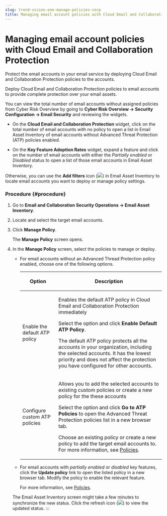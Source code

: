 ```yaml
---
slug: trend-vision-one-manage-policies-cecp
title: Managing email account policies with Cloud Email and Collaboration Protection
---
```

# Managing email account policies with Cloud Email and Collaboration Protection

Protect the email accounts in your email service by deploying Cloud Email and Collaboration Protection policies to the accounts.

Deploy Cloud Email and Collaboration Protection policies to email accounts to provide complete protection over your email assets.

You can view the total number of email accounts without assigned policies from Cyber Risk Overview by going to **Cyber Risk Overview → Security Configuration → Email Security** and reviewing the widgets.

- On the **Cloud Email and Collaboration Protection** widget, click on the total number of email accounts with no policy to open a list in Email Asset Inventory of email accounts without Advanced Threat Protection (ATP) policies enabled.

- On the **Key Feature Adoption Rates** widget, expand a feature and click on the number of email accounts with either the *Partially enabled* or *Disabled* status to open a list of those email accounts in Email Asset Inventory.

Otherwise, you can use the **Add filters** icon (![](/images/filter_EAI=GUID-F4C35A81-71B3-4520-A5D1-1A35CB273B5C=en-us=.webp)) in Email Asset Inventory to locate email accounts you want to deploy or manage policy settings.

### Procedure {#procedure}

1.  Go to **Email and Collaboration Security Operations → Email Asset Inventory**.

2.  Locate and select the target email accounts.

3.  Click **Manage Policy**.

    The **Manage Policy** screen opens.

4.  In the **Manage Policy** screen, select the policies to manage or deploy.

    - For email accounts without an Advanced Thread Protection policy enabled, choose one of the following options.

      <table>
      <thead>
      <tr>
      <th><p>Option</p></th>
      <th><p>Description</p></th>
      </tr>
      </thead>
      <tbody>
      <tr>
      <td><p>Enable the default ATP policy</p></td>
      <td><p>Enables the default ATP policy in Cloud Email and Collaboration Protection immediately</p>
      <p>Select the option and click <strong>Enable Default ATP Policy</strong>.</p>
      <p>The default ATP policy protects all the accounts in your organization, including the selected accounts. It has the lowest priority and does not affect the protection you have configured for other accounts.</p></td>
      </tr>
      <tr>
      <td><p>Configure custom ATP policies</p></td>
      <td><p>Allows you to add the selected accounts to existing custom policies or create a new policy for the these accounts</p>
      <p>Select the option and click <strong>Go to ATP Policies</strong> to open the Advanced Threat Protection policies list in a new browser tab.</p>
      <p>Choose an existing policy or create a new policy to add the target email accounts to. For more information, see <a href="trend-vision-one-policies-cloud-apps">Policies</a>.</p></td>
      </tr>
      </tbody>
      </table>

    - For email accounts with *partially enabled* or *disabled* key features, click the **Update policy** link to open the listed policy in a new browser tab. Modify the policy to enable the relevant feature.

      For more information, see [Policies](policies-cloud-apps.mdx).

    The Email Asset Inventory screen might take a few minutes to synchronize the new status. Click the refresh icon (![](/images/refresh_EAI=GUID-FDD6ABC7-C91E-47E7-8255-4A8DFCBF3871=en-us=.webp)) to view the updated status.
:::
